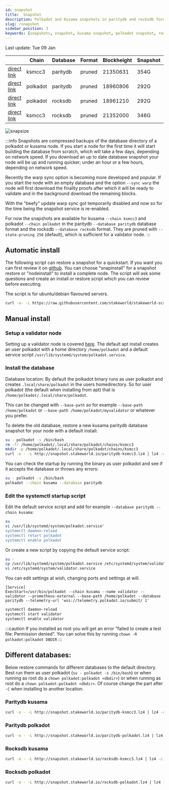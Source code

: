 ```yaml
---
id: snapshot
title:  Snapshot
description: Polkadot and Kusama snapshots in paritydb and rocksdb format
slug: /snapshot
sidebar_position: 3
keywords: [snapshots, snapshot, kusama snapshot, polkadot snapshot, rocksdb, paritydb, pruning, polkadot, kusama]
---
```



Last update: Tue 09 Jan

|  | Chain    | Database   | Format | Blockheight | Snapshot | Full         | 
| ------------------------| ----------- | -------- | ------- | ----------- | ---------- | ------------ |
| [direct link](http://snapshot.stakeworld.io/paritydb-ksmcc3.lz4) | ksmcc3 | paritydb | pruned | 21350631 | 354G | 368G |
| [direct link](http://snapshot.stakeworld.io/paritydb-polkadot.lz4) | polkadot | paritydb | pruned | 18960806 | 292G | 303G |
| [direct link](http://snapshot.stakeworld.io/rocksdb-polkadot.lz4) | polkadot | rocksdb | pruned | 18961210 | 292G | 305G |
| [direct link](http://snapshot.stakeworld.io/rocksdb-ksmcc3.lz4) | ksmcc3 | rocksdb | pruned | 21352000 | 346G | 366G |

![snapsize](/img/snapsize.png)

:::info
Snapshots are compressed backups of the database directory of a polkadot or kusama node. If you start a node for the first time it will start building the database from scratch, which will take a few days, depending on network speed. If you download an up to date database snapshot your node will be up and running quicker; under an hour or a few hours, depending on network speed.


Recently the warp sync option is becoming more developed and popular. If you start the node with an empty database and the option `--sync warp` the node will first download the finality proofs after which it will be ready to validate and in the background download the remaining blocks. 

With the "beefy" update warp sync got temporarily disabled and now so for the time being the snapshot service is re-enabled.

For now the snapshots are available for kusama `--chain ksmcc3` and polkadot `--chain polkadot` in the paritydb `--database paritydb` database format and the rocksdb `--database rocksdb` format. They are pruned with `--state-pruning 256` (default), which is sufficient for a validator node.
:::

## Automatic install

The following script can restore a snapshot for a quickstart. If you want you can first review it on [github](https://github.com/stakeworld/stakeworld-scripts/blob/master/node-install.sh). You can choose "snapinstall" for a snapshot restore or "nodeinstall" to install a complete node. The script will ask some questions and create an install or restore script which you can review before executing.

The script is for ubuntu/debian flavoured servers.

```bash
curl -o- -L https://raw.githubusercontent.com/stakeworld/stakeworld-scripts/master/node-install.sh | bash
```

## Manual install

### Setup a validator node 

Setting up a validator node is covered [here](./validate). The default apt install creates an user polkadot with a home directory `/home/polkadot` and a default service script `/usr/lib/systemd/system/polkadot.service`.

### Install the database

Database location: By default the polkadot binary runs as user polkadot and creates `.local/share/polkadot` in the users homedirectory. So for user polkadot (the default when installing from apt) that is `/home/polkadot/.local/share/polkadot`.

This can be changed with `--base-path` so for example `--base-path /home/polkadot` or `--base-path /home/polkadot/myvalidator` or whatever you prefer.


To delete the old database, restore a new kusama paritydb database snapshot for your node with a default install:

```bash
su - polkadot -s /bin/bash
rm -fr /home/polkadot/.local/share/polkadot/chains/ksmcc3
mkdir -p /home/polkadot/.local/share/polkadot/chains/ksmcc3
curl -o - -L http://snapshot.stakeworld.io/paritydb-ksmcc3.lz4 | lz4 -c -d - | tar -x -C /home/polkadot/.local/share/polkadot/chains/ksmcc3
``` 

You can check the startup by running the binary as user polkadot and see if it accepts the database or throws any errors:
 
```bash
su - polkadot -s /bin/bash
polkadot --chain kusama --database paritydb 
```

### Edit the systemctl startup script

Edit the default service script and add for example `--database paritydb --chain kusama`:

```bash
su -
vi /usr/lib/systemd/system/polkadot.service"
systemctl daemon-reload
systemctl retart polkadot
systemctl enable polkadot
```

Or create a new script by copying the default service script:

```bash
su -
cp /usr/lib/systemd/system/polkadot.service /etc/systemd/system/validator.service
vi /etc/systemd/system/validator.service
```

You can edit settings at wish, changing ports and settings at will.

```config
[Service]
ExecStart=/usr/bin/polkadot --chain kusama --name validator --validator --prometheus-external --base-path /home/polkadot --database paritydb --telemetry-url 'wss://telemetry.polkadot.io/submit/ 1' 
```

```bash
systemctl daemon-reload
systemctl start validator
systemctl enable validator
```

:::caution
If you installed as root you will get an error "failed to create a test file: Permission denied". You can solve this by running `chown -R polkadot:polkadot DBDIR`
:::

## Different databases:

Below restore commands for different databases to the default directory. Best run them as user polkadot (`su - polkadot -s /bin/bash`) or when running as root do a `chown polkadot:polkadot <dbdir>`) or when running as root do a `chown polkadot:polkadot <dbdir>`. Of course change the part after `-C` when installing to another location.

### Paritydb kusama
```bash
curl -o - -L http://snapshot.stakeworld.io/paritydb-ksmcc3.lz4 | lz4 -c -d - | tar -x -C /home/polkadot/.local/share/polkadot/chains/ksmcc3
```

### Paritydb polkadot
```bash
curl -o - -L http://snapshot.stakeworld.io/paritydb-polkadot.lz4 | lz4 -c -d - | tar -x -C /home/polkadot/.local/share/polkadot/chains/polkadot
```

### Rocksdb kusama
```bash
curl -o - -L http://snapshot.stakeworld.io/rocksdb-ksmcc3.lz4 | lz4 -c -d - | tar -x -C /home/polkadot/.local/share/polkadot/chains/ksmcc3
```

### Rocksdb polkadot
```bash
curl -o - -L http://snapshot.stakeworld.io/rocksdb-polkadot.lz4 | lz4 -c -d - | tar -x -C /home/polkadot/.local/share/polkadot/chains/polkadot
```

